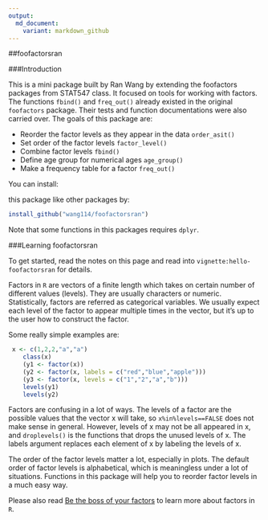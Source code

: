 ```yaml
---
output:
  md_document:
    variant: markdown_github
---
```


##foofactorsran

###Introduction

This is a mini package built by Ran Wang by extending the foofactors packages from STAT547 class. It focused on tools for working with factors. The functions `fbind()` and `freq_out()` already existed in the original `foofactors` package. Their tests and function documentations were also carried over. The goals of this package are:

- Reorder the factor levels as they appear in the data `order_asit()`
- Set order of the factor levels `factor_level()`
- Combine factor levels `fbind()`
- Define age group for numerical ages `age_group()`
- Make a frequency table for a factor `freq_out()`

You can install:

this package like other packages by:

```r
install_github("wang114/foofactorsran")
```


Note that some functions in this packages requires `dplyr`.

###Learning foofactorsran

To get started, read the notes on this page and read into `vignette:hello-foofactorsran` for details. 

Factors in `R` are vectors of a finite length which takes on certain number of different values (levels). They are usually characters or numeric. Statistically, factors are referred as categorical variables. We usually expect each level of the factor to appear multiple times in the vector, but it's up to the user how to construct the factor. 


Some really simple examples are:

```r
 x <- c(1,2,2,"a","a")
    class(x)
    (y1 <- factor(x))
    (y2 <- factor(x, labels = c("red","blue","apple")))
    (y3 <- factor(x, levels = c("1","2","a","b")))
    levels(y1)
    levels(y2)
```


Factors are confusing in a lot of ways. The levels of a factor are the possible values that the vector x will take, so `x%in%levels==FALSE` does not make sense in general. However, levels of x may not be all appeared in x, and `droplevels()` is the functions that drops the unused levels of x. The labels argument replaces each element of x by labeling the levels of x. 


The order of the factor levels matter a lot, especially in plots. The default order of factor levels is alphabetical, which is meaningless under a lot of situations. Functions in this package will help you to reorder factor levels in a much easy way.

Please also read [Be the boss of your factors][1] to learn more about factors in `R`.

[1]:http://stat545-ubc.github.io/block014_factors.html






